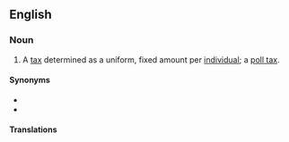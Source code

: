 ==English==
{{wikipedia}}

===Noun===
{{en-noun|es}}

# A [[tax]] determined as a uniform, fixed amount per [[individual]]; a [[poll tax]].

====Synonyms====
* {{l|en|capitation}}
* {{l|en|poll tax}}

====Translations====
{{trans-see|tax determined as uniform amount per individual|poll tax}}